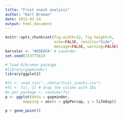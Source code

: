 ```yaml
---
title: "Fruit snack analysis"
author: "Karl Broman"
date: 2015-02-14
output: html_document
---
```


```r
knitr::opts_chunk$set(fig.width=12, fig.height=5,
                      echo=FALSE, results="hide",
                      message=FALSE, warning=FALSE)
barcolor <- "#E6E6FA" # Lavender
set.seed(33377561)
```

```r
# load R/broman package
#library(gapminder)
library(ggplot2)
```

```r
#fs <- read.csv("../Data/fruit_snacks.csv")
#fs <- fs[,-1] # drop the column with IDs
#n_per_package <- rowSums(fs)
p <- ggplot(data = gapminder,
	    mapping = aes(x = gdpPercap, y = lifeExp))

p + geom_point()
```
